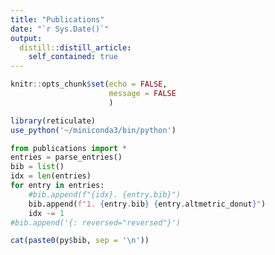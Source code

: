 ```yaml
---
title: "Publications"
date: "`r Sys.Date()`"
output:
  distill::distill_article:
    self_contained: true
---
```


```r
knitr::opts_chunk$set(echo = FALSE,
                      message = FALSE
                      )
```

```r
library(reticulate)
use_python('~/miniconda3/bin/python')
```

```python
from publications import *
entries = parse_entries()
bib = list()
idx = len(entries)
for entry in entries:
    #bib.append(f"{idx}. {entry.bib}")
    bib.append(f"1. {entry.bib} {entry.altmetric_donut}")
    idx -= 1
#bib.append('{: reversed="reversed"}')
```


```r
cat(paste0(py$bib, sep = '\n'))
```

